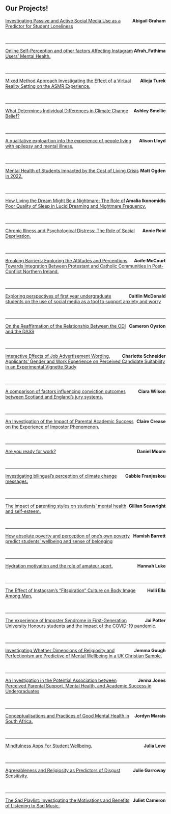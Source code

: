 ## Our Projects! {-}

<div>
<span style = "float: right;">**Abigail Graham**<br></span><a href = "https://sway.office.com/wieQriZFOf2Mggzy?ref=Link" target = "_blank">Investigating Passive and Active Social Media Use as a Predictor for Student Loneliness</a>
</div>


<div>
<br>
</div>

---

<div>
<span style = "float: right;">**Afrah_Fathima**<br></span><a href = "https://sway.office.com/c7iAyr2mmymrhiJa?ref=Link" target = "_blank">Online Self-Perception and other factors Affecting Instagram Users’ Mental Health.</a>
</div>


<div>
<br>
</div>

---

<div>
<span style = "float: right;">**Alicja Turek**<br></span><a href = "https://sway.office.com/IblaX5UXYsAjxOSP?ref=Link" target = "_blank">Mixed Method Approach Investigating the Effect of a Virtual Reality Setting on the ASMR Experience.</a>
</div>


<div>
<br>
</div>



---

<div>
<span style = "float: right;">**Ashley Smellie**<br></span><a href = "https://sway.office.com/bwxCyoUAOeh04Vil?ref=Link&loc=play" target = "_blank">What Determines Individual Differences in Climate Change Belief?</a>
</div>


<div>
<br>
</div>

---

<div>
<span style = "float: right;">**Alison Lloyd**<br></span><a href = "https://sway.office.com/rOlOFY5S7TtAjb21?ref=Link" target = "_blank">A qualitative exploartion into the experience of people living with epilepsy and mental illness.</a>
</div>

<div>
<br>
</div>

---

<div>
<span style = "float: right;">**Matt Ogden**<br></span><a href = "https://youtu.be/kipEOmqQDZ0" target = "_blank">Mental Health of Students Impacted by the Cost of Living Crisis in 2022.</a>
</div>


<div>
<br>
</div>

---

<div>
<span style = "float: right;">**Amalia Ikonomidis**<br></span><a href = "https://sway.office.com/WUygjnZheD5Zojt5?ref=Link" target = "_blank">How Living the Dream Might Be a Nightmare: The Role of Poor 
Quality of Sleep in Lucid Dreaming and Nightmare Frequency.</a>
</div>

<div>
<br>
</div>

---

<div>
<span style = "float: right;">**Annie Reid**<br></span><a href = "https://sway.office.com/YBwXoPPfEAFMplm9?ref=Link" target = "_blank">Chronic Illness and Psychological Distress: The Role of Social Deprivation.</a>
</div>

<div>
<br>
</div>

---

<div>
<span style = "float: right;">**Aoife McCourt**<br></span><a href = "https://sway.office.com/scHY0YY0JaOaIVzR?ref=Link"target = "_blank">Breaking Barriers: Exploring the Attitudes and
Perceptions Towards Integration Between Protestant and Catholic Communities in Post-Conflict Northern Ireland.</a>
</div>

<div>
<br>
</div>

---

<div>
<span style = "float: right;">**Caitlin McDonald**<br></span><a href = "https://sway.office.com/I3ZUOlMwTHARkQVJ?ref=Link"target = "_blank">Exploring perspectives of first year undergraduate students on the use of social media as a tool to support anxiety and worry</a>
</div>

<div>
<br>
</div>

---


<div>
<span style = "float: right;">**Cameron Oyston**<br></span><a href = "https://sway.office.com/hcEVxQ7g0GYwSRXP?ref=Link"target = "_blank">On the Reaffirmation of the Relationship Between the ODI and the DASS</a>
</div>

<div>
<br>
</div>

---

<div>
<span style = "float: right;">**Charlotte Schneider**<br></span><a href = "https://sway.office.com/fJ0vGXXEGRtH7eby?ref=Link"target = "_blank">Interactive Effects of Job Advertisement Wording, Applicants’ Gender and Work Experience on Perceived Candidate Suitability in an Experimental Vignette Study</a>
</div>

<div>
<br>
</div>

---

<div>
<span style = "float: right;">**Ciara Wilson**<br></span><a href = "https://sway.office.com/fJ0vGXXEGRtH7eby?ref=Link"target = "_blank">A comparison of factors influencing conviction outcomes between Scotland and England's jury systems.</a>
</div>

<div>
<br>
</div>

---

<div>
<span style = "float: right;">**Claire Crease**<br></span><a href = "https://sway.office.com/6gn7MIdY6PoIUHmS?ref=Link"target = "_blank">An Investigation of the Impact of Parental Academic Success on the Experience of Impostor Phenomenon.</a>
</div>

<div>
<br>
</div>

---

<div>
<span style = "float: right;">**Daniel Moore**<br></span><a href = "https://sway.office.com/2Lpga6zmZ7ctd9tB?ref=Link&loc=play"target = "_blank">Are you ready for work?</a>
</div>

<div>
<br>
</div>

---


<div>
<span style = "float: right;">**Gabbie Franjeskou**<br></span><a href = "https://sway.office.com/GZSUnkI9dHyPwiga?ref=Link"target = "_blank">Investigating bilingual's perception of climate change messages.</a>
</div>

<div>
<br>
</div>

---

<div>
<span style = "float: right;">**Gillian Seawright**<br></span><a href = "https://sway.office.com/Xr1lECH0iEnRfi7W?ref=Link"target = "_blank">The impact of parenting styles on students' mental health and self-esteem.</a>
</div>


<div>
<br>
</div>

---

<div>
<span style = "float: right;">**Hamish Barrett**<br></span><a href = "https://sway.office.com/Xr1lECH0iEnRfi7W?ref=Link"target = "_blank">How absolute poverty and perception of one's own poverty predict students' wellbeing and sense of belonging</a>
</div>


<div>
<br>
</div>

---

<div>
<span style = "float: right;">**Hannah Luke**<br></span><a href = "https://sway.office.com/Xr1lECH0iEnRfi7W?ref=Link"target = "_blank">Hydration motivation and the role of amateur sport.</a>
</div>


<div>
<br>
</div>

---

<div>
<span style = "float: right;">**Holli Ella**<br></span><a href = "https://sway.office.com/LKoPdxDtCV7QCBPW?ref=Link&loc=play"target = "_blank">The Effect of Instagram's "Fitspiration" Culture on Body Image Among Men.</a>
</div>


<div>
<br>
</div>

---

<div>
<span style = "float: right;">**Jai Potter**<br></span><a href = "https://sway.office.com/KtGpcDTRiC4S29Cd?ref=Link"target = "_blank">The experience of Imposter Syndrome in First-Generation University Honours students and the impact of the COVID-19 pandemic.</a>
</div>


<div>
<br>
</div>

---

<div>
<span style = "float: right;">**Jemma Gough**<br></span><a href = "https://sway.office.com/Rt49GU6mvLiPRPoF?ref=Link"target = "_blank">Investigating Whether Dimensions of Religiosity and Perfectionism are  Predictive of Mental Wellbeing in a UK Christian Sample.</a>
</div>


<div>
<br>
</div>

---

<div>
<span style = "float: right;">**Jenna Jones**<br></span><a href = "https://sway.office.com/Rt49GU6mvLiPRPoF?ref=Link"target = "_blank">An Investigation in the Potential Association between Perceived Parental Support, Mental Health, and Academic Success in Undergraduates</a>
</div>


<div>
<br>
</div>

---

<div>
<span style = "float: right;">**Jordyn Marais**<br></span><a href = "https://sway.office.com/tu2xlV4FlXtva2CD?ref=Link"target = "_blank">Conceptualisations and Practices of Good Mental
Health in South Africa.</a>
</div>


<div>
<br>
</div>

---

<div>
<span style = "float: right;">**Julia Love**<br></span><a href = "https://sway.office.com/XdkBWQg0jtnD8U8F?ref=Link"target = "_blank">Mindfulness Apps For Student Wellbeing.</a>
</div>


<div>
<br>
</div>

---

<div>
<span style = "float: right;">**Julie Garroway**<br></span><a href = "https://sway.office.com/OnaFfYPB1hdVUBKA?ref=Link"target = "_blank">Agreeableness and Religiosity as Predictors of Disgust Sensitivity.</a>
</div>


<div>
<br>
</div>

---

<div>
<span style = "float: right;">**Juliet Cameron**<br></span><a href = "https://sway.office.com/mUJzQiwaN1dqdyE6?ref=Link"target = "_blank">The Sad Playlist: Investigating the Motivations and Benefits of Listening to Sad Music.</a>
</div>


<div>
<br>
</div>